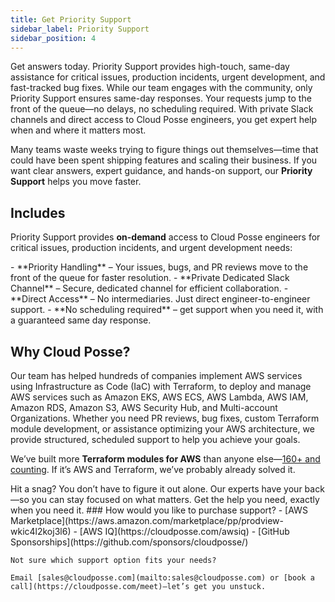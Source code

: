 ```yaml
---
title: Get Priority Support
sidebar_label: Priority Support
sidebar_position: 4
---
```


<Intro>
Get answers today. Priority Support provides high-touch, same-day assistance for critical issues, production incidents, urgent development, and fast-tracked bug fixes. While our team engages with the community, only Priority Support ensures same-day responses.  Your requests jump to the front of the queue—no delays, no scheduling required. With private Slack channels and direct access to Cloud Posse engineers, you get expert help when and where it matters most.
</Intro>

Many teams waste weeks trying to figure things out themselves—time that could have been spent shipping features and scaling their business. If you want clear answers, expert guidance, and hands-on support, our **Priority Support** helps you move faster.

## Includes

Priority Support provides **on-demand** access to Cloud Posse engineers for critical issues, production incidents, and urgent development needs:

<FeatureList>
- **Priority Handling** – Your issues, bugs, and PR reviews move to the front of the queue for faster resolution.
- **Private Dedicated Slack Channel** – Secure, dedicated channel for efficient collaboration.
- **Direct Access** – No intermediaries. Just direct engineer-to-engineer support.
- **No scheduling required** – get support when you need it, with a guaranteed same day response.
</FeatureList>

## Why Cloud Posse?

Our team has helped hundreds of companies implement AWS services using Infrastructure as Code (IaC) with Terraform, to deploy and manage AWS services such as Amazon EKS, AWS ECS, AWS Lambda, AWS IAM, Amazon RDS, Amazon S3, AWS Security Hub, and Multi-account Organizations. Whether you need PR reviews, bug fixes, custom Terraform module development, or assistance optimizing your AWS architecture, we provide structured, scheduled support to help you achieve your goals.

We’ve built more **Terraform modules for AWS** than anyone else—[160+ and counting](https://github.com/cloudposse/).  If it’s AWS and Terraform, we’ve probably already solved it.

<ActionCard title="Need Help? Get It Now.">
  Hit a snag? You don’t have to figure it out alone. Our experts have your back—so you can stay focused on what matters. Get the help you need, exactly when you need it.

  <PrimaryCTA label="Get Support">
    ### How would you like to purchase support?
    - [AWS Marketplace](https://aws.amazon.com/marketplace/pp/prodview-wkic4l2koj3l6)
    - [AWS IQ](https://cloudposse.com/awsiq)
    - [GitHub Sponsorships](https://github.com/sponsors/cloudposse/)

    Not sure which support option fits your needs?

    Email [sales@cloudposse.com](mailto:sales@cloudposse.com) or [book a call](https://cloudposse.com/meet)—let’s get you unstuck.
  </PrimaryCTA>
</ActionCard>
